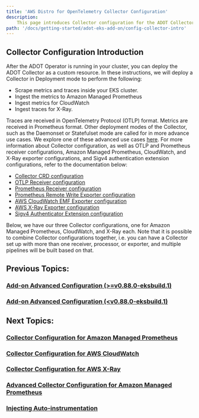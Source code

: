 ```yaml
---
title: 'AWS Distro for OpenTelemetry Collector Configuration'
description:
    This page introduces Collector configuration for the ADOT Collector.
path: '/docs/getting-started/adot-eks-add-on/config-collector-intro'
---
```


## Collector Configuration Introduction

After the ADOT Operator is running in your cluster, you can deploy the ADOT Collector as a custom resource.
In these instructions, we will deploy a Collector in Deployment mode to perform the following:

* Scrape metrics and traces inside your EKS cluster.
* Ingest the metrics to Amazon Managed Prometheus
* Ingest metrics for CloudWatch
* Ingest traces for X-Ray.

Traces are received in OpenTelemetry Protocol (OTLP) format. Metrics are received in Prometheus format.
Other deployment modes of the Collector, such as the Daemonset or Statefulset mode are called for in more advance use cases. We explore one of these advanced use cases [here](/docs/getting-started/adot-eks-add-on/config-advanced).
For more information about Collector configuration, as well as OTLP and Prometheus receiver configurations, Amazon Managed Prometheus, CloudWatch, and X-Ray exporter configurations, and Sigv4 authentication extension configurations, refer to the documentation below:

* [Collector CRD configuration](https://github.com/open-telemetry/opentelemetry-operator/blob/main/docs/api.md)
* [OTLP Receiver configuration](https://github.com/open-telemetry/opentelemetry-collector/tree/main/receiver/otlpreceiver)
* [Prometheus Receiver configuration](https://github.com/open-telemetry/opentelemetry-collector-contrib/tree/main/receiver/prometheusreceiver)
* [Prometheus Remote Write Exporter configuration](https://github.com/open-telemetry/opentelemetry-collector-contrib/tree/main/exporter/prometheusremotewriteexporter#readme)
* [AWS CloudWatch EMF Exporter configuration](https://github.com/open-telemetry/opentelemetry-collector-contrib/tree/main/exporter/awsemfexporter#readme)
* [AWS X-Ray Exporter configuration](https://github.com/open-telemetry/opentelemetry-collector-contrib/tree/main/exporter/awsxrayexporter#readme)
* [Sigv4 Authenticator Extension configuration](https://github.com/open-telemetry/opentelemetry-collector-contrib/tree/main/extension/sigv4authextension#readme)

Below, we have our three Collector configurations, one for Amazon Managed Prometheus, CloudWatch, and X-Ray each. Note that it is possible to combine Collector configurations together, i.e. you can have a Collector set up with more than one receiver, processor, or exporter, and multiple pipelines will be built based on that.

## Previous Topics: 

### [Add-on Advanced Configuration (>=v0.88.0-eksbuild.1)](/docs/getting-started/adot-eks-add-on/add-on-configuration)

### [Add-on Advanced Configuration (&lt;v0.88.0-eksbuild.1)](/docs/getting-started/adot-eks-add-on/add-on-configuration-deprecated)

## Next Topics:

### [Collector Configuration for Amazon Managed Prometheus](/docs/getting-started/adot-eks-add-on/config-amp)

### [Collector Configuration for AWS CloudWatch](/docs/getting-started/adot-eks-add-on/config-cloudwatch)

### [Collector Configuration for AWS X-Ray](/docs/getting-started/adot-eks-add-on/config-xray)

### [Advanced Collector Configuration for Amazon Managed Prometheus](/docs/getting-started/adot-eks-add-on/config-advanced)

### [Injecting Auto-instrumentation](/docs/getting-started/adot-eks-add-on/config-auto-instrumentation)
